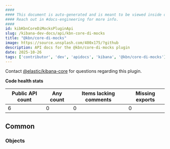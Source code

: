 ```yaml
---
####
#### This document is auto-generated and is meant to be viewed inside our experimental, new docs system.
#### Reach out in #docs-engineering for more info.
####
id: kibKbnCoreDiMocksPluginApi
slug: /kibana-dev-docs/api/kbn-core-di-mocks
title: "@kbn/core-di-mocks"
image: https://source.unsplash.com/400x175/?github
description: API docs for the @kbn/core-di-mocks plugin
date: 2025-10-26
tags: ['contributor', 'dev', 'apidocs', 'kibana', '@kbn/core-di-mocks']
---
```




Contact [@elastic/kibana-core](https://github.com/orgs/elastic/teams/kibana-core) for questions regarding this plugin.

**Code health stats**

| Public API count  | Any count | Items lacking comments | Missing exports |
|-------------------|-----------|------------------------|-----------------|
| 6 | 0 | 0 | 0 |

## Common

### Objects
<DocDefinitionList data={kbnCoreDiMocksObj.common.objects}/>

